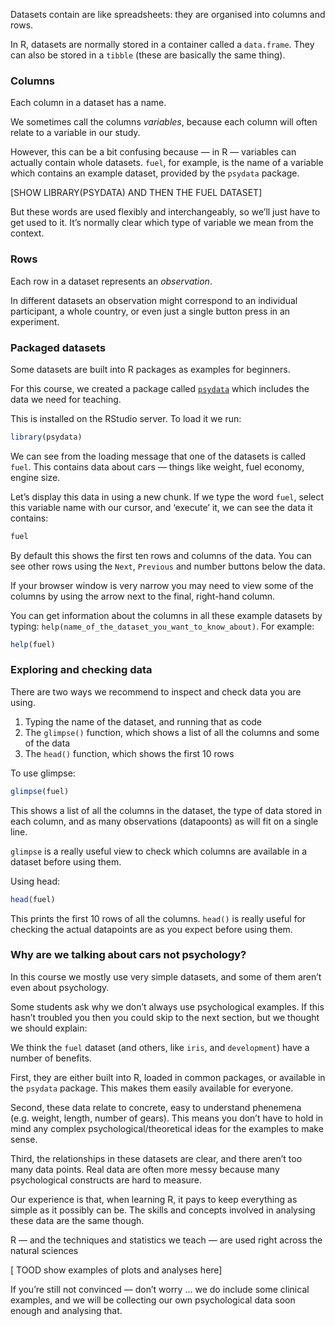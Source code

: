 
Datasets contain are like spreadsheets: they are organised into columns and rows.

In R, datasets are normally stored in a container called a `data.frame`. They can also be stored in a `tibble` (these are basically the same thing).



### Columns

Each column in a dataset has a name.

We sometimes call the columns *variables*, because each column will often relate to
a variable in our study.

However, this can be a bit confusing because --- in R --- variables can actually contain whole datasets.
`fuel`, for example, is the name of a variable which contains an example dataset, provided by the `psydata` package.

[SHOW LIBRARY(PSYDATA) AND THEN THE FUEL DATASET]

But these words are used flexibly and interchangeably, so we'll just have to get used to it.
It's normally clear which type of variable we mean from the context.


### Rows

Each row in a dataset represents an *observation*.

In different datasets an observation might correspond to an individual participant, a whole country, or even just a single button press in an experiment.



### Packaged datasets

Some datasets are built into R packages as examples for beginners.

For this course, we created a package called [`psydata`](https://github.com/benwhalley/psydata/)
which includes the data we need for teaching.

This is installed on the RStudio server. To load it we run:

```r
library(psydata)
```

We can see from the loading message that one of the datasets is called `fuel`. This contains data about cars --- things like weight, fuel economy, engine size.

Let's display this data in using a new chunk.  If we type the word `fuel`, select this variable name with our cursor, and 'execute' it, we can see the data it contains:

```r
fuel
```


By default this shows the first ten rows and columns of the data. You can see other rows using the `Next`,
`Previous` and number buttons below the data.

If your browser window is very narrow you may need to view some of the columns by using the arrow next to the final, right-hand column.



You can get information about the columns in all these example datasets by typing:
`help(name_of_the_dataset_you_want_to_know_about)`. For example:

```r
help(fuel)
```




### Exploring and checking data

There are two ways we recommend to inspect and check data you are using.

1. Typing the name of the dataset, and running that as code
2. The `glimpse()` function, which shows a list of all the columns and some of the data
3. The `head()` function, which shows the first 10 rows



To use glimpse:

```r
glimpse(fuel)
```

This shows a list of all the columns in the dataset, the type of data stored in each column, and as many observations (datapoonts) as will fit on a single line.

`glimpse` is a really useful view to check which columns are available in a dataset before using them.



Using head:

```r
head(fuel)
```

This prints the first 10 rows of all the columns. `head()` is really useful for checking the actual datapoints are as you expect before using them.


### Why are we talking about cars not psychology?

In this course we mostly use very simple datasets, and some of them aren't even about psychology.

Some students ask why we don't always use psychological examples. If this hasn't troubled
you then you could skip to the next section, but we thought we should explain:


We think the `fuel` dataset (and others, like `iris`, and `development`) have a number of benefits.

First, they are either built into R, loaded in common packages, or available in the `psydata` package.
This makes them easily available for everyone.

Second, these data relate to concrete, easy to understand phenemena (e.g. weight, length, number of gears).
This means you don't have to hold in mind any complex psychological/theoretical ideas for the examples to make sense.

Third, the relationships in these datasets are clear, and there aren't too many data points. Real data are
often more messy because many psychological constructs are hard to measure.

Our experience is that, when learning R, it pays to keep everything as simple as it possibly can be.
The skills and concepts involved in analysing these data are the same though.

R --- and the techniques and statistics we teach --- are used right across the natural sciences

[ TOOD show examples of plots and analyses here]

If you're still not convinced — don't worry ... we do include some clinical examples, and we will
be collecting our own psychological data soon enough and analysing that.
